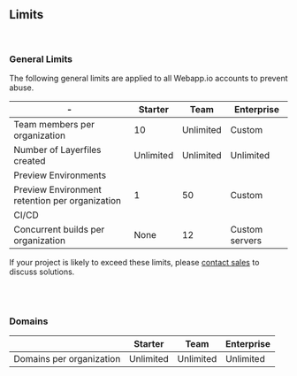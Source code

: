 <br />
<br />

## Limits

<br />

### General Limits

The following general limits are applied to all Webapp.io accounts to prevent abuse.

| - | Starter | Team | Enterprise |
| --- | --- | --- | --- |
| Team members per organization | 10 | Unlimited | Custom |
| Number of Layerfiles created | Unlimited | Unlimited | Unlimited |
| Preview Environments | | | |
| Preview Environment retention per organization | 1 | 50 | Custom |
| CI/CD | | | |
| Concurrent builds per organization | None | 12 | Custom servers |


If your project is likely to exceed these limits, please <a href="/contact-sales">contact sales</a> to discuss solutions.


<br />
<br />

### Domains

| | Starter | Team | Enterprise
| --- | --- | --- | --- |
| Domains per organization | Unlimited | Unlimited | Unlimited

<br />
<br />
